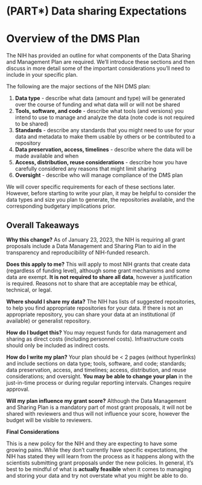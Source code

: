 # (PART\*) Data sharing Expectations {-}

# Overview of the DMS Plan
The NIH has provided an outline for what components of the Data Sharing and Management Plan are required. We'll introduce these sections and then discuss in more detail some of the important considerations you'll need to include in your specific plan.

The following are the major sections of the NIH DMS plan:

1. **Data type** - describe what data (amount and type) will be generated over the course of funding and what data will or will not be shared
2. **Tools, software, and code** - describe what tools (and versions) you intend to use to manage and analyze the data (note code is not required to be shared)
3. **Standards** - describe any standards that you might need to use for your data and metadata to make them usable by others or be contributed to a repository
4. **Data preservation, access, timelines** - describe where the data will be made available and when
5. **Access, distribution, reuse considerations** - describe how you have carefully considered any reasons that might limit sharing
6. **Oversight** - describe who will manage compliance of the DMS plan

We will cover specific requirements for each of these sections later. However, before starting to write your plan, it may be helpful to consider the data types and size you plan to generate, the repositories available, and the corresponding budgetary implications prior.

## Overall Takeaways

<div class = motivations>
**Why this change?** As of January 23, 2023, the NIH is requiring all grant proposals include a Data Management and Sharing Plan to aid in the transparency and reproducibility of NIH-funded research.
</div>

<div class = question_box>
**Does this apply to me?** This will apply to most NIH grants that create data (regardless of funding level), although some grant mechanisms and some data are exempt. **It is not required to share all data**, however a justification is required. Reasons not to share that are acceptable may be ethical, technical, or legal.
</div>

<div class = data>
**Where should I share my data?** The NIH has lists of suggested repositories, to help you find appropriate repositories for your data. If there is not an appropriate repository, you can share your data at an institutional (if available) or generalist repository.
</div>

<div class = money>
**How do I budget this?** You may request funds for data management and sharing as direct costs (including personnel costs). Infrastructure costs should only be included as indirect costs.
</div>

<div class = plan>
**How do I write my plan?** Your plan should be < 2 pages (without hyperlinks) and include sections on data type; tools, software, and code; standards; data preservation, access, and timelines; access, distribution, and reuse considerations; and oversight. **You may be able to change your plan** in the just-in-time process or during regular reporting intervals. Changes require approval.
</div>

<div class = submit>
**Will my plan influence my grant score?** Although the Data Management and Sharing Plan is a mandatory part of most grant proposals, it will not be shared with reviewers and thus will not influence your score, however the budget will be visible to reviewers.
</div>

<div class = blackbox>
**Final Considerations**

This is a new policy for the NIH and they are expecting to have some growing pains. While they don't currently have specific expectations, the NIH has stated they will learn from the process as it happens along with the scientists submitting grant proposals under the new policies. In general, it's best to be mindful of what is **actually feasible** when it comes to managing and storing your data and try not overstate what you might be able to do.
</div>
